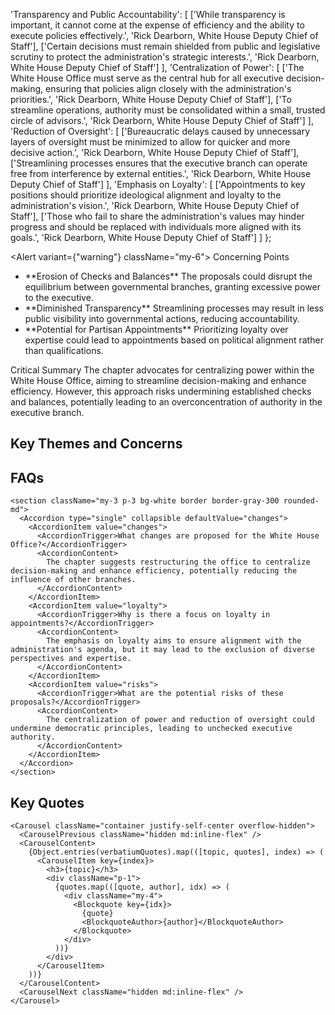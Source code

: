 

  'Transparency and Public Accountability': [
    ['While transparency is important, it cannot come at the expense of efficiency and the ability to execute policies effectively.', 'Rick Dearborn, White House Deputy Chief of Staff'],
    ['Certain decisions must remain shielded from public and legislative scrutiny to protect the administration\'s strategic interests.', 'Rick Dearborn, White House Deputy Chief of Staff']
  ],
  'Centralization of Power': [
    ['The White House Office must serve as the central hub for all executive decision-making, ensuring that policies align closely with the administration\'s priorities.', 'Rick Dearborn, White House Deputy Chief of Staff'],
    ['To streamline operations, authority must be consolidated within a small, trusted circle of advisors.', 'Rick Dearborn, White House Deputy Chief of Staff']
  ],
  'Reduction of Oversight': [
    ['Bureaucratic delays caused by unnecessary layers of oversight must be minimized to allow for quicker and more decisive action.', 'Rick Dearborn, White House Deputy Chief of Staff'],
    ['Streamlining processes ensures that the executive branch can operate free from interference by external entities.', 'Rick Dearborn, White House Deputy Chief of Staff']
  ],
  'Emphasis on Loyalty': [
    ['Appointments to key positions should prioritize ideological alignment and loyalty to the administration\'s vision.', 'Rick Dearborn, White House Deputy Chief of Staff'],
    ['Those who fail to share the administration\'s values may hinder progress and should be replaced with individuals more aligned with its goals.', 'Rick Dearborn, White House Deputy Chief of Staff']
  ]
};

<Alert variant={"warning"} className="my-6">
  <TriangleAlert className="h-4 w-4" />
  <AlertTitle>Concerning Points</AlertTitle>
  <AlertDescription className="mt-2">
  <ul className="pl-0 lg:pl-indent">
    <li className="list-none lg:list-disc"><div className="flex flex-col xl:flex-row xl:gap-2">**Erosion of Checks and Balances** The proposals could disrupt the equilibrium between governmental branches, granting excessive power to the executive.</div></li>
    <li className="list-none lg:list-disc"><div className="flex flex-col xl:flex-row xl:gap-2">**Diminished Transparency** Streamlining processes may result in less public visibility into governmental actions, reducing accountability.</div></li>
    <li className="list-none lg:list-disc"><div className="flex flex-col xl:flex-row xl:gap-2">**Potential for Partisan Appointments** Prioritizing loyalty over expertise could lead to appointments based on political alignment rather than qualifications.</div></li>
  </ul>
  </AlertDescription>
</Alert>


<Card className="my-6 border border-muted">
  <CardHeader className="text-xl font-semibold">Critical Summary</CardHeader>
  <CardContent className="text-muted-foreground">
    The chapter advocates for centralizing power within the White House Office, aiming to streamline decision-making and enhance efficiency. However, this approach risks undermining established checks and balances, potentially leading to an overconcentration of authority in the executive branch.
  </CardContent>
</Card>



## Key Themes and Concerns

<Timeline className="my-6">
  <TimelineItem
    title="⚖️ Centralization of Power"
    description="The chapter emphasizes consolidating decision-making within the White House Office. While intended to improve efficiency, this could diminish the roles of other governmental branches, threatening the balance of power."
  />
  <TimelineItem
    title="🔍 Reduction of Oversight"
    description="By streamlining processes, the proposals may limit oversight mechanisms. This reduction could decrease transparency and accountability, allowing executive actions to proceed with minimal scrutiny."
  />
  <TimelineItem
    title="🤝 Emphasis on Loyalty"
    description="The focus on appointing individuals aligned with the administration's ideology raises concerns about the potential sidelining of experienced professionals in favor of loyalists, which could impact the quality of governance."
  />
</Timeline>

## FAQs

    <section className="my-3 p-3 bg-white border border-gray-300 rounded-md">
      <Accordion type="single" collapsible defaultValue="changes">
        <AccordionItem value="changes">
          <AccordionTrigger>What changes are proposed for the White House Office?</AccordionTrigger>
          <AccordionContent>
            The chapter suggests restructuring the office to centralize decision-making and enhance efficiency, potentially reducing the influence of other branches.
          </AccordionContent>
        </AccordionItem>
        <AccordionItem value="loyalty">
          <AccordionTrigger>Why is there a focus on loyalty in appointments?</AccordionTrigger>
          <AccordionContent>
            The emphasis on loyalty aims to ensure alignment with the administration's agenda, but it may lead to the exclusion of diverse perspectives and expertise.
          </AccordionContent>
        </AccordionItem>
        <AccordionItem value="risks">
          <AccordionTrigger>What are the potential risks of these proposals?</AccordionTrigger>
          <AccordionContent>
            The centralization of power and reduction of oversight could undermine democratic principles, leading to unchecked executive authority.
          </AccordionContent>
        </AccordionItem>
      </Accordion>
    </section>


## Key Quotes

    <Carousel className="container justify-self-center overflow-hidden">
      <CarouselPrevious className="hidden md:inline-flex" />
      <CarouselContent>
        {Object.entries(verbatiumQuotes).map(([topic, quotes], index) => (
          <CarouselItem key={index}>
            <h3>{topic}</h3>
            <div className="p-1">
              {quotes.map(([quote, author], idx) => (
                <div className="my-4">
                  <Blockquote key={idx}>
                    {quote}
                    <BlockquoteAuthor>{author}</BlockquoteAuthor>
                  </Blockquote>
                </div>
              ))}
            </div>
          </CarouselItem>
        ))}
      </CarouselContent>
      <CarouselNext className="hidden md:inline-flex" />
    </Carousel>
